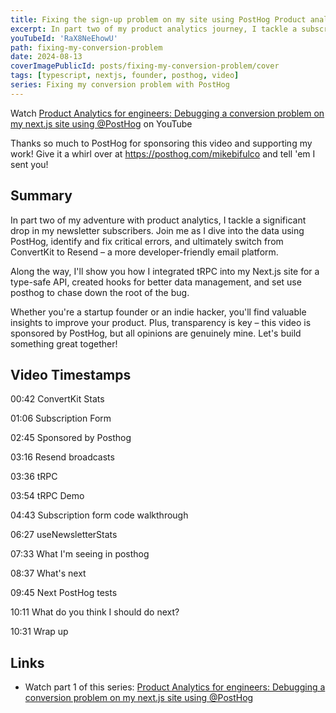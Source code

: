 ```yaml
---
title: Fixing the sign-up problem on my site using PostHog Product analytics
excerpt: In part two of my product analytics journey, I tackle a subscriber drop, dive into PostHog data, fix key errors, and switch from ConvertKit to the developer-friendly Resend.
youTubeId: 'RaX8NeEhowU'
path: fixing-my-conversion-problem
date: 2024-08-13
coverImagePublicId: posts/fixing-my-conversion-problem/cover
tags: [typescript, nextjs, founder, posthog, video]
series: Fixing my conversion problem with PostHog
---
```


Watch [Product Analytics for engineers: Debugging a conversion problem on my next.js site using @PostHog](https://youtu.be/4nWcB1a8M1s) on YouTube

Thanks so much to PostHog for sponsoring this video and supporting my work! Give it a whirl over at https://posthog.com/mikebifulco and tell 'em I sent you!

## Summary

In part two of my adventure with product analytics, I tackle a significant drop in my newsletter subscribers. Join me as I dive into the data using PostHog, identify and fix critical errors, and ultimately switch from ConvertKit to Resend – a more developer-friendly email platform.

Along the way, I'll show you how I integrated tRPC into my Next.js site for a type-safe API, created hooks for better data management, and set use posthog to chase down the root of the bug.

Whether you're a startup founder or an indie hacker, you'll find valuable insights to improve your product. Plus, transparency is key – this video is sponsored by PostHog, but all opinions are genuinely mine. Let's build something great together!

## Video Timestamps

00:42 ConvertKit Stats

01:06 Subscription Form

02:45 Sponsored by Posthog

03:16 Resend broadcasts

03:36 tRPC

03:54 tRPC Demo

04:43 Subscription form code walkthrough

06:27 useNewsletterStats

07:33 What I'm seeing in posthog

08:37 What's next

09:45 Next PostHog tests

10:11 What do you think I should do next?

10:31 Wrap up

## Links

- Watch part 1 of this series: [Product Analytics for engineers: Debugging a conversion problem on my next.js site using @PostHog](/posts/debugging-a-conversion-problem-on-my-nextjs-site)
